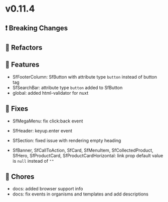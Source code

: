 
<Meta title="Releases/v0.11.x - Latest Minor/v0.11.4 - Latest/Change log" />

# v0.11.4

## ❗ Breaking Changes

## 🔨 Refactors

## 🚀 Features

- SfFooterColumn: SfButton with attribute type `button` instead of button tag
- SfSearchBar: attribute type `button` added to SfButton
- global: added html-validator for nuxt

## 🐛 Fixes
- SfMegaMenu: fix click:back event 
- SfHeader: keyup.enter event

- SfSection: fixed issue with rendering empty heading
- SfBanner, SfCallToAction, SfCard, SfMenuItem, SfCollectedProduct, SfHero, SfProductCard, SfProductCardHorizontal: link prop default value is `null` instead of `""`

## 🧹 Chores
- docs: added browser support info
- docs: fix events in organisms and templates and add descriptions 
